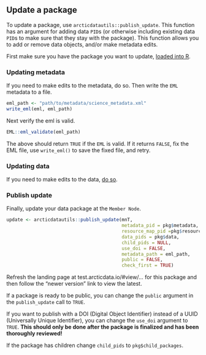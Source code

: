 ## Update a package

To update a package, use `arcticdatautils::publish_update`. This function has an argument for adding data `PID`s (or otherwise including existing data `PID`s to make sure that they stay with the package). This function allows you to add or remove data objects, and/or make metadata edits.

First make sure you have the package you want to update, [loaded into R](#get-package-and-eml).

### Updating metadata

If you need to make edits to the metadata, do so. Then write the `EML` metadata to a file.

``` r
eml_path <- "path/to/metadata/science_metadata.xml"
write_eml(eml, eml_path)
```

Next verify the eml is valid.

``` r
EML::eml_validate(eml_path)
```

The above should return `TRUE` if the `EML` is valid. If it returns `FALSE`, fix the EML file, use `write_eml()` to save the fixed file, and retry.

### Updating data

If you need to make edits to the data, [do so](#update-an-object).

### Publish update

Finally, update your data package at the `Member Node`.

```r
update <- arcticdatautils::publish_update(mnT, 
                                          metadata_pid = pkg$metadata,
                                          resource_map_pid =pkg$resource_map,
                                          data_pids = pkg$data,
                                          child_pids = NULL,
                                          use_doi = FALSE, 
                                          metadata_path = eml_path, 
                                          public = FALSE,
                                          check_first = TRUE)
```

Refresh the landing page at test.arcticdata.io/#view/... for this package and then follow the "newer version" link to view the latest.

If a package is ready to be public, you can change the `public` argument in the `publish_update` call to `TRUE`.

If you want to publish with a DOI (Digital Object Identifier) instead of a UUID (Universally Unique Identifier), you can change the `use_doi` argument to `TRUE`. **This should only be done after the package is finalized and has been thoroughly reviewed!**

If the package has children change `child_pids` to `pkg$child_packages`.